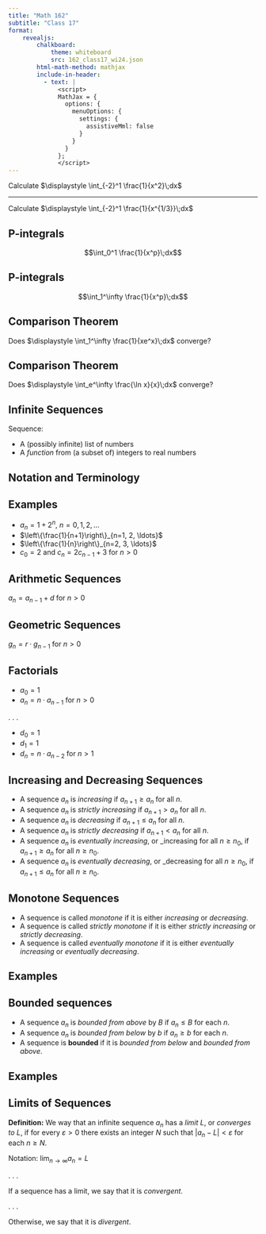 ```yaml
---
title: "Math 162"
subtitle: "Class 17"
format: 
    revealjs:
        chalkboard:
            theme: whiteboard
            src: 162_class17_wi24.json
        html-math-method: mathjax
        include-in-header:
          - text: |
              <script>
              MathJax = {
                options: {
                  menuOptions: {
                    settings: {
                      assistiveMml: false
                    }
                  }
                }
              };
              </script>
---
```


Calculate $\displaystyle \int_{-2}^1 \frac{1}{x^2}\;dx$

---

Calculate $\displaystyle \int_{-2}^1 \frac{1}{x^{1/3}}\;dx$

## P-integrals {.smaller}

$$\int_0^1 \frac{1}{x^p}\;dx$$

## P-integrals {.smaller}

$$\int_1^\infty \frac{1}{x^p}\;dx$$

## Comparison Theorem

Does $\displaystyle \int_1^\infty \frac{1}{xe^x}\;dx$ converge?

## Comparison Theorem

Does $\displaystyle \int_e^\infty \frac{\ln x}{x}\;dx$ converge?

## Infinite Sequences

Sequence:

::: {.incremental}
-   A (possibly infinite) list of numbers
-   A _function_ from (a subset of) integers to real numbers
:::

## Notation and Terminology

## Examples

::: {.incremental}
-   $a_n = 1 + 2^n$, $n = 0, 1, 2, \ldots$
-   $\left\{\frac{1}{n+1}\right\}_{n=1, 2, \ldots}$
-   $\left\{\frac{1}{n}\right\}_{n=2, 3, \ldots}$
-   $c_0 = 2$ and $c_n = 2c_{n-1} + 3$ for $n > 0$
:::

## Arithmetic Sequences

$a_n = a_{n-1} + d$ for $n > 0$

## Geometric Sequences

$g_n = r\cdot g_{n-1}$ for $n > 0$

## Factorials

*   $a_0 = 1$
*   $a_n = n\cdot a_{n-1}$ for $n > 0$

. . .

*   $d_0 = 1$
*   $d_1 = 1$
*   $d_n = n\cdot a_{n-2}$ for $n > 1$

## Increasing and Decreasing Sequences

::: {.incremental}
-   A sequence $a_n$ is _increasing_ if $a_{n+1} \ge a_n$ for all $n$.
-   A sequence $a_n$ is _strictly increasing_ if $a_{n+1} > a_n$ for all $n$.
-   A sequence $a_n$ is _decreasing_ if $a_{n+1} \le a_n$ for all $n$.
-   A sequence $a_n$ is _strictly decreasing_ if $a_{n+1} < a_n$ for all $n$.
-   A sequence $a_n$ is _eventually increasing_, or _increasing for all $n \ge n_0$, if $a_{n+1} \ge a_n$ for all $n \ge n_0$.
-   A sequence $a_n$ is _eventually decreasing_, or _decreasing for all $n \ge n_0$, if $a_{n+1} \le a_n$ for all $n \ge n_0$.
:::

## Monotone Sequences

::: {.incremental}
-   A sequence is called _monotone_ if it is either _increasing_ or _decreasing_.
-   A sequence is called _strictly monotone_ if it is either _strictly increasing_ or _strictly decreasing_.
-   A sequence is called _eventually monotone_ if it is either _eventually increasing_ or _eventually decreasing_.
:::

## Examples

## Bounded sequences

::: {.incremental}
-   A sequence $a_n$ is _bounded from above_ by $B$ if $a_n \le B$ for each $n$.
-   A sequence $a_n$ is _bounded from below_ by $b$ if $a_n \ge b$ for each $n$.
-   A sequence is __bounded__ if it is _bounded from below_ and _bounded from above_.
:::

## Examples

## Limits of Sequences

__Definition:__ We way that an infinite sequence $a_n$ has a _limit_ $L$, or
_converges to_ $L$, if for every $\varepsilon > 0$ there exists an integer $N$
such that $\left\lvert a_n - L\right\rvert < \varepsilon$ for each $n \ge N$.

Notation: $\displaystyle \lim_{n\to\infty} a_n = L$

. . .

If a sequence has a limit, we say that it is _convergent_.

. . .

Otherwise, we say that it is _divergent_.

